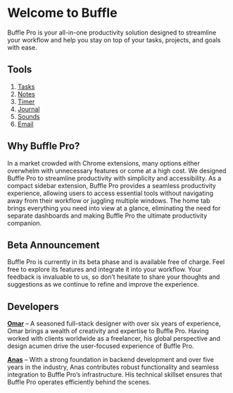 # Welcome to Buffle

Buffle Pro is your all-in-one productivity solution designed to streamline your workflow and help you stay on top of your tasks, projects, and goals with ease.

## Tools
1. [Tasks](/policy/cookie)
2. [Notes](/policy/cookie)
3. [Timer](/policy/cookie)
4. [Journal](/policy/cookie)
5. [Sounds](/policy/cookie)
6. [Email](/policy/cookie)

## Why Buffle Pro?
In a market crowded with Chrome extensions, many options either overwhelm with unnecessary features or come at a high cost. We designed Buffle Pro to streamline productivity with simplicity and accessibility. As a compact sidebar extension, Buffle Pro provides a seamless productivity experience, allowing users to access essential tools without navigating away from their workflow or juggling multiple windows. The home tab brings everything you need into view at a glance, eliminating the need for separate dashboards and making Buffle Pro the ultimate productivity companion.

## Beta Announcement
Buffle Pro is currently in its beta phase and is available free of charge. Feel free to explore its features and integrate it into your workflow. Your feedback is invaluable to us, so don’t hesitate to share your thoughts and suggestions as we continue to refine and improve the experience.

## Developers
[**Omar**](https://www.linkedin.com/in/omarthisside/) – A seasoned full-stack designer with over six years of experience, Omar brings a wealth of creativity and expertise to Buffle Pro. Having worked with clients worldwide as a freelancer, his global perspective and design acumen drive the user-focused experience of Buffle Pro.


[**Anas**](https://www.linkedin.com/in/mohd-anas-52177a1b6/) – With a strong foundation in backend development and over five years in the industry, Anas contributes robust functionality and seamless integration to Buffle Pro’s infrastructure. His technical skillset ensures that Buffle Pro operates efficiently behind the scenes.



